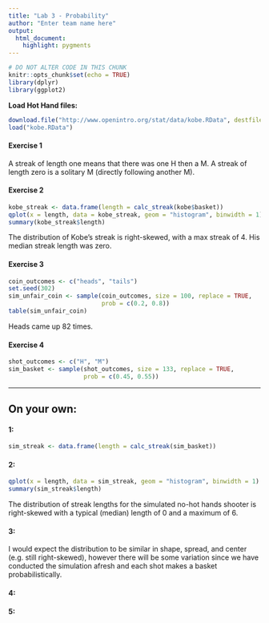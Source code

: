```yaml
---
title: "Lab 3 - Probability"
author: "Enter team name here"
output: 
  html_document: 
    highlight: pygments
---
```


```r
# DO NOT ALTER CODE IN THIS CHUNK
knitr::opts_chunk$set(echo = TRUE)
library(dplyr)
library(ggplot2)
```

**Load Hot Hand files:**

```r
download.file("http://www.openintro.org/stat/data/kobe.RData", destfile = "kobe.RData")
load("kobe.RData")
```

#### Exercise 1

A streak of length one means that there was one H then a M. A streak of length
zero is a solitary M (directly following another M).

#### Exercise 2

```r
kobe_streak <- data.frame(length = calc_streak(kobe$basket))
qplot(x = length, data = kobe_streak, geom = "histogram", binwidth = 1)
summary(kobe_streak$length)
```

The distribution of Kobe's streak is right-skewed, with a max streak of 4. His
median streak length was zero.


#### Exercise 3

```r
coin_outcomes <- c("heads", "tails")
set.seed(302)
sim_unfair_coin <- sample(coin_outcomes, size = 100, replace = TRUE, 
                          prob = c(0.2, 0.8))
table(sim_unfair_coin)
```

Heads came up 82 times.


#### Exercise 4

```r
shot_outcomes <- c("H", "M")
sim_basket <- sample(shot_outcomes, size = 133, replace = TRUE,
                     prob = c(0.45, 0.55))
```


* * *

## On your own:

#### 1: 

```r
sim_streak <- data.frame(length = calc_streak(sim_basket))
```


#### 2: 

```r
qplot(x = length, data = sim_streak, geom = "histogram", binwidth = 1)
summary(sim_streak$length)
```

The distribution of streak lengths for the simulated no-hot hands shooter is 
right-skewed with a typical (median) length of 0 and a maximum of 6.


#### 3: 

I would expect the distribution to be similar in shape, spread, and center (e.g.
still right-skewed), however there will be some variation since we have 
conducted the simulation afresh and each shot makes a basket probabilistically.


#### 4: 


#### 5: